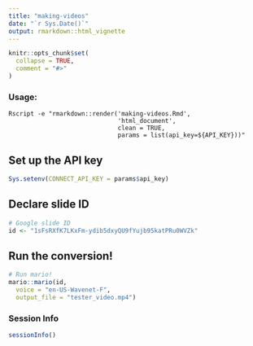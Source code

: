 ```yaml
---
title: "making-videos"
date: "`r Sys.Date()`"
output: rmarkdown::html_vignette
---
```


```r
knitr::opts_chunk$set(
  collapse = TRUE,
  comment = "#>"
)
```

### Usage:
```
Rscript -e "rmarkdown::render('making-videos.Rmd',
                              'html_document',
                              clean = TRUE,
                              params = list(api_key=${API_KEY}))"
```

## Set up the API key

```r
Sys.setenv(CONNECT_API_KEY = params$api_key)
```

## Declare slide ID
```r
# Google slide ID
id <- "1sFsRXfK7LKxFm-ydib5dxyQU9fYujb95katPRu0WVZk"
```

## Run the conversion!
```r
# Run mario!
mario::mario(id,
  voice = "en-US-Wavenet-F",
  output_file = "tester_video.mp4")
```

### Session Info

```r
sessionInfo()
```
